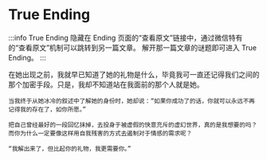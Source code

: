 # True Ending

:::info
True Ending 隐藏在 Ending 页面的“查看原文”链接中，通过微信特有的“查看原文”机制可以跳转到另一篇文章。
解开那一篇文章的谜题即可进入 True Ending。
:::

<div style={{ color: `rgb(171, 25, 66)` }}>
    在她出现之前，我就早已知道了她的礼物是什么，毕竟我可一直还记得我们之间的那个加密手段。只是，我却不知道站在我面前的那个人就是她。

    当我终于从她冰冷的叙述中了解她的身份时，她却说：“如果你成功了的话，你就可以永远不再记得我的存在了，如你所愿。”

    把自己曾经最好的一段回忆抹掉，去投身于被虚假的快意充斥的虚幻世界，真的是我想要的吗？而你为什么一定要像这样用自我残害的方式去遏制对于情感的需求呢？

    “我解出来了，但比起你的礼物，我更需要你。”

</div>
